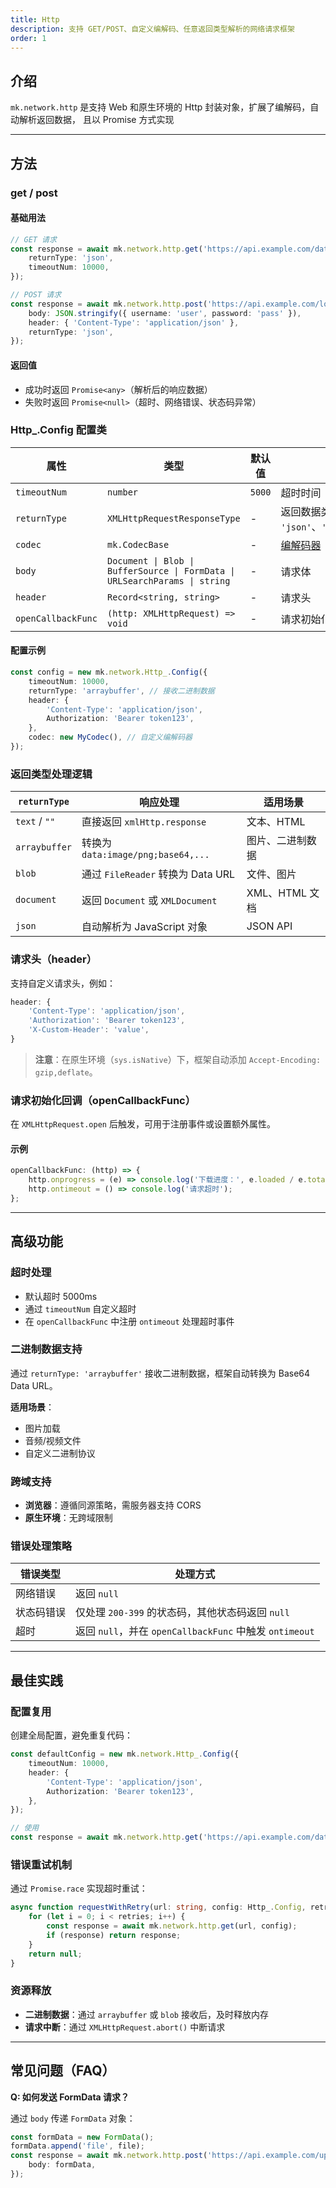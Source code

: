 ```yaml
---
title: Http
description: 支持 GET/POST、自定义编解码、任意返回类型解析的网络请求框架
order: 1
---
```


## 介绍

`mk.network.http` 是支持 Web 和原生环境的 Http 封装对象，扩展了编解码，自动解析返回数据，
且以 Promise 方式实现

---

## 方法

### get / post

#### 基础用法

```ts
// GET 请求
const response = await mk.network.http.get('https://api.example.com/data', {
    returnType: 'json',
    timeoutNum: 10000,
});

// POST 请求
const response = await mk.network.http.post('https://api.example.com/login', {
    body: JSON.stringify({ username: 'user', password: 'pass' }),
    header: { 'Content-Type': 'application/json' },
    returnType: 'json',
});
```

#### 返回值

-   成功时返回 `Promise<any>`（解析后的响应数据）
-   失败时返回 `Promise<null>`（超时、网络错误、状态码异常）

### Http\_.Config 配置类

| 属性               | 类型                                                                        | 默认值 | 描述                                         |
| ------------------ | --------------------------------------------------------------------------- | ------ | -------------------------------------------- |
| `timeoutNum`       | `number`                                                                    | `5000` | 超时时间（毫秒）                             |
| `returnType`       | `XMLHttpRequestResponseType`                                                | -      | 返回数据类型（如 `'json'`、`'arraybuffer'`） |
| `codec`            | `mk.CodecBase`                                                              | -      | [编解码器](../other/codec)（可选）           |
| `body`             | `Document \| Blob \| BufferSource \| FormData \| URLSearchParams \| string` | -      | 请求体                                       |
| `header`           | `Record<string, string>`                                                    | -      | 请求头                                       |
| `openCallbackFunc` | `(http: XMLHttpRequest) => void`                                            | -      | 请求初始化回调                               |

#### 配置示例

```ts
const config = new mk.network.Http_.Config({
    timeoutNum: 10000,
    returnType: 'arraybuffer', // 接收二进制数据
    header: {
        'Content-Type': 'application/json',
        Authorization: 'Bearer token123',
    },
    codec: new MyCodec(), // 自定义编解码器
});
```

### 返回类型处理逻辑

| `returnType`  | 响应处理                           | 适用场景         |
| ------------- | ---------------------------------- | ---------------- |
| `text` / `""` | 直接返回 `xmlHttp.response`        | 文本、HTML       |
| `arraybuffer` | 转换为 `data:image/png;base64,...` | 图片、二进制数据 |
| `blob`        | 通过 `FileReader` 转换为 Data URL  | 文件、图片       |
| `document`    | 返回 `Document` 或 `XMLDocument`   | XML、HTML 文档   |
| `json`        | 自动解析为 JavaScript 对象         | JSON API         |

### 请求头（header）

支持自定义请求头，例如：

```ts
header: {
    'Content-Type': 'application/json',
    'Authorization': 'Bearer token123',
    'X-Custom-Header': 'value',
}
```

> **注意**：在原生环境（`sys.isNative`）下，框架自动添加 `Accept-Encoding: gzip,deflate`。

### 请求初始化回调（openCallbackFunc）

在 `XMLHttpRequest.open` 后触发，可用于注册事件或设置额外属性。

#### 示例

```ts
openCallbackFunc: (http) => {
    http.onprogress = (e) => console.log('下载进度：', e.loaded / e.total);
    http.ontimeout = () => console.log('请求超时');
};
```

---

## 高级功能

### 超时处理

-   默认超时 5000ms
-   通过 `timeoutNum` 自定义超时
-   在 `openCallbackFunc` 中注册 `ontimeout` 处理超时事件

### 二进制数据支持

通过 `returnType: 'arraybuffer'` 接收二进制数据，框架自动转换为 Base64 Data URL。

**适用场景**：

-   图片加载
-   音频/视频文件
-   自定义二进制协议

### 跨域支持

-   **浏览器**：遵循同源策略，需服务器支持 CORS
-   **原生环境**：无跨域限制

### 错误处理策略

| 错误类型   | 处理方式                                                |
| ---------- | ------------------------------------------------------- |
| 网络错误   | 返回 `null`                                             |
| 状态码错误 | 仅处理 `200-399` 的状态码，其他状态码返回 `null`        |
| 超时       | 返回 `null`，并在 `openCallbackFunc` 中触发 `ontimeout` |

---

## 最佳实践

### 配置复用

创建全局配置，避免重复代码：

```ts
const defaultConfig = new mk.network.Http_.Config({
    timeoutNum: 10000,
    header: {
        'Content-Type': 'application/json',
        Authorization: 'Bearer token123',
    },
});

// 使用
const response = await mk.network.http.get('https://api.example.com/data', defaultConfig);
```

### 错误重试机制

通过 `Promise.race` 实现超时重试：

```ts
async function requestWithRetry(url: string, config: Http_.Config, retries = 3) {
    for (let i = 0; i < retries; i++) {
        const response = await mk.network.http.get(url, config);
        if (response) return response;
    }
    return null;
}
```

### 资源释放

-   **二进制数据**：通过 `arraybuffer` 或 `blob` 接收后，及时释放内存
-   **请求中断**：通过 `XMLHttpRequest.abort()` 中断请求

---

## 常见问题（FAQ）

**Q: 如何发送 FormData 请求？**

通过 `body` 传递 `FormData` 对象：

```ts
const formData = new FormData();
formData.append('file', file);
const response = await mk.network.http.post('https://api.example.com/upload', {
    body: formData,
});
```
